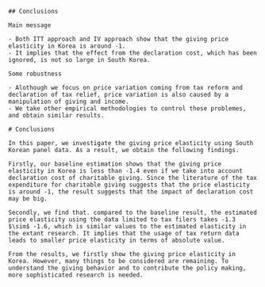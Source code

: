 ```asis
## Conclusions

Main message

- Both ITT approach and IV approach show that the giving price elasticity in Korea is around -1.
- It implies that the effect from the declaration cost, which has been ignored, is not so large in South Korea.

Some robustness

- Alothough we focus on price variation coming from tax reform and declaration of tax relief, price variation is also caused by a manipulation of giving and income.
- We take other empirical methodologies to control these problemes, and obtain similar results.
```

```asis
# Conclusions

In this paper, we investigate the giving price elasticity using South Korean panel data. As a result, we obtain the following findings.

Firstly, our baseline estimation shows that the giving price elasticity in Korea is less than -1.4 even if we take into account declaration cost of charitable giving. Since the literature of the tax expenditure for charitable giving suggests that the price elasticity is around -1, the result suggests that the impact of declaration cost may be big.

Secondly, we find that. compared to the baseline result, the estimated price elasticity using the data limited to tax filers takes -1.3 $\sim$ -1.6, which is similar values to the estimated elasticity in the extant research. It implies that the usage of tax return data leads to smaller price elasticity in terms of absolute value. 

From the results, we firstly show the giving price elasticity in Korea. However, many things to be considered are remaining. To understand the giving behavior and to contribute the policy making, more sophisticated research is needed.
```